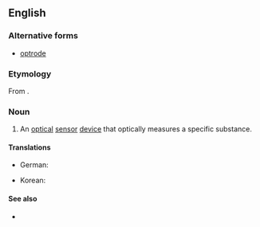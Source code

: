 ==English==

===Alternative forms===
*[[optrode]]

===Etymology===
From {{suffix|opto-|ode}}.

===Noun===
{{en-noun}}

# {{chemistry}} An [[optical]] [[sensor]] [[device]] that optically measures a specific substance.

====Translations====
{{trans-top|optical sensor device}}
*German: {{t-|de|Optode|f}}
{{trans-middle}}
*Korean: {{t-|ko|광센서|tr=gwangsenseo|sc=Hang}}
{{trans-bottom}}

====See also====
*{{pedialite}}